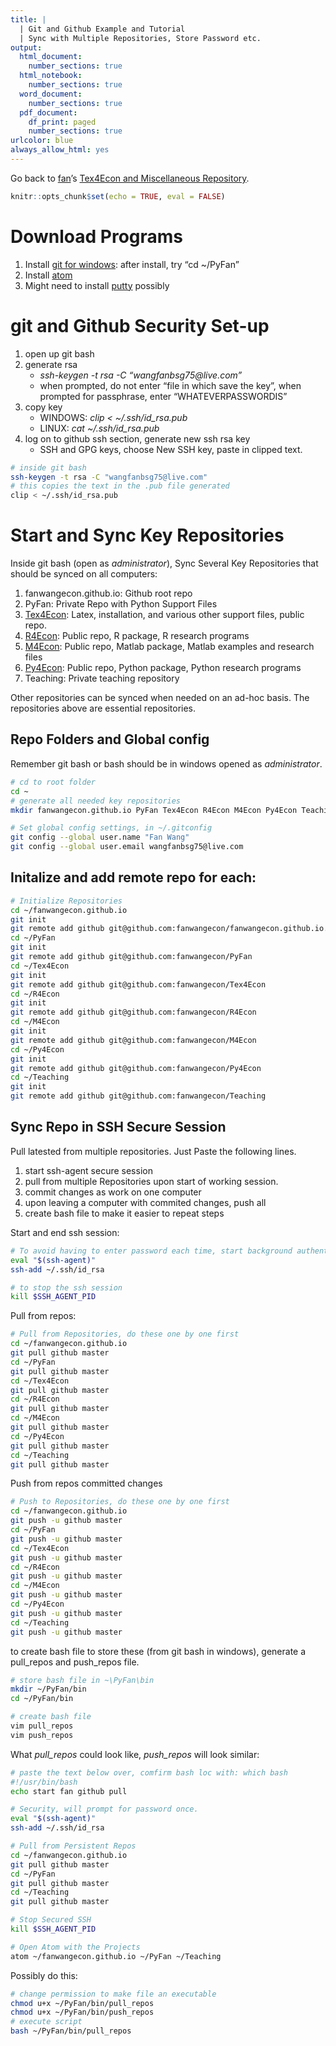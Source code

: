 ```yaml
---
title: |
  | Git and Github Example and Tutorial
  | Sync with Multiple Repositories, Store Password etc.
output:
  html_document:
    number_sections: true
  html_notebook:
    number_sections: true
  word_document:
    number_sections: true
  pdf_document:
    df_print: paged
    number_sections: true
urlcolor: blue
always_allow_html: yes
---
```


Go back to [fan](http://fanwangecon.github.io/)'s [Tex4Econ and Miscellaneous Repository](http://fanwangecon.github.io/Tex4Econ/).

```r
knitr::opts_chunk$set(echo = TRUE, eval = FALSE)
```

# Download Programs

1. Install [git for windows](https://git-scm.com/download/win): after install, try "cd ~/PyFan"
2. Install [atom](https://atom.io/)
3. Might need to install [putty](https://www.putty.org/) possibly

# git and Github Security Set-up

1. open up git bash
2. generate rsa
    - *ssh-keygen -t rsa -C "wangfanbsg75@live.com"*
    - when prompted, do not enter "file in which save the key", when prompted for passphrase, enter "WHATEVERPASSWORDIS"
3. copy key
    - WINDOWS: *clip < ~/.ssh/id_rsa.pub*
    - LINUX: *cat ~/.ssh/id_rsa.pub*
4. log on to github ssh section, generate new ssh rsa key
    - SSH and GPG keys, choose New SSH key, paste in clipped text.

```bash
# inside git bash
ssh-keygen -t rsa -C "wangfanbsg75@live.com"
# this copies the text in the .pub file generated
clip < ~/.ssh/id_rsa.pub
```

# Start and Sync Key Repositories

Inside git bash (open as *administrator*), Sync Several Key Repositories that should be synced on all computers:

1. fanwangecon.github.io: Github root repo
2. PyFan: Private Repo with Python Support Files
3. [Tex4Econ](https://github.com/FanWangEcon/Tex4Econ): Latex, installation, and various other support files, public repo.
4. [R4Econ](https://github.com/FanWangEcon/R4Econ): Public repo, R package, R research programs
5. [M4Econ](https://github.com/FanWangEcon/M4Econ): Public repo, Matlab package, Matlab examples and research files
6. [Py4Econ](https://github.com/FanWangEcon/Py4Econ): Public repo, Python package, Python research programs
7. Teaching: Private teaching repository

Other repositories can be synced when needed on an ad-hoc basis. The repositories above are essential repositories.

## Repo Folders and Global config

Remember git bash or bash should be in windows opened as *administrator*.

```bash
# cd to root folder
cd ~
# generate all needed key repositories
mkdir fanwangecon.github.io PyFan Tex4Econ R4Econ M4Econ Py4Econ Teaching

# Set global config settings, in ~/.gitconfig
git config --global user.name "Fan Wang"
git config --global user.email wangfanbsg75@live.com
```

## Initalize and add remote repo for each:

```bash
# Initialize Repositories
cd ~/fanwangecon.github.io
git init
git remote add github git@github.com:fanwangecon/fanwangecon.github.io.git
cd ~/PyFan
git init
git remote add github git@github.com:fanwangecon/PyFan
cd ~/Tex4Econ
git init
git remote add github git@github.com:fanwangecon/Tex4Econ
cd ~/R4Econ
git init
git remote add github git@github.com:fanwangecon/R4Econ
cd ~/M4Econ
git init
git remote add github git@github.com:fanwangecon/M4Econ
cd ~/Py4Econ
git init
git remote add github git@github.com:fanwangecon/Py4Econ
cd ~/Teaching
git init
git remote add github git@github.com:fanwangecon/Teaching
```

## Sync Repo in SSH Secure Session

Pull latested from multiple repositories. Just Paste the following lines.

1. start ssh-agent secure session
2. pull from multiple Repositories upon start of working session.
3. commit changes as work on one computer
4. upon leaving a computer with commited changes, push all
5. create bash file to make it easier to repeat steps

Start and end ssh session:

```bash
# To avoid having to enter password each time, start background authentication agent.
eval "$(ssh-agent)"
ssh-add ~/.ssh/id_rsa

# to stop the ssh session
kill $SSH_AGENT_PID
```

Pull from repos:

```bash
# Pull from Repositories, do these one by one first
cd ~/fanwangecon.github.io
git pull github master
cd ~/PyFan
git pull github master
cd ~/Tex4Econ
git pull github master
cd ~/R4Econ
git pull github master
cd ~/M4Econ
git pull github master
cd ~/Py4Econ
git pull github master
cd ~/Teaching
git pull github master
```

Push from repos committed changes

```bash
# Push to Repositories, do these one by one first
cd ~/fanwangecon.github.io
git push -u github master
cd ~/PyFan
git push -u github master
cd ~/Tex4Econ
git push -u github master
cd ~/R4Econ
git push -u github master
cd ~/M4Econ
git push -u github master
cd ~/Py4Econ
git push -u github master
cd ~/Teaching
git push -u github master
```

to create bash file to store these (from git bash in windows), generate a pull_repos and push_repos file.

```bash
# store bash file in ~\PyFan\bin
mkdir ~/PyFan/bin
cd ~/PyFan/bin

# create bash file
vim pull_repos
vim push_repos
```

What *pull_repos* could look like, *push_repos* will look similar:

```bash
# paste the text below over, comfirm bash loc with: which bash
#!/usr/bin/bash
echo start fan github pull

# Security, will prompt for password once.
eval "$(ssh-agent)"
ssh-add ~/.ssh/id_rsa

# Pull from Persistent Repos
cd ~/fanwangecon.github.io
git pull github master
cd ~/PyFan
git pull github master
cd ~/Teaching
git pull github master

# Stop Secured SSH
kill $SSH_AGENT_PID

# Open Atom with the Projects
atom ~/fanwangecon.github.io ~/PyFan ~/Teaching
```

Possibly do this:

```bash
# change permission to make file an executable
chmod u+x ~/PyFan/bin/pull_repos
chmod u+x ~/PyFan/bin/push_repos
# execute script
bash ~/PyFan/bin/pull_repos
```
